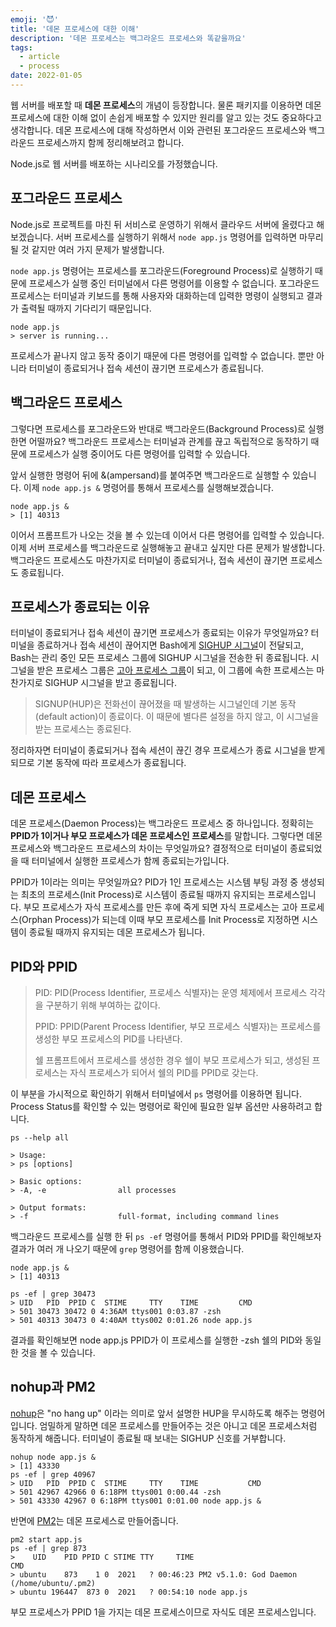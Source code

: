 ```yaml
---
emoji: '😈'
title: '데몬 프로세스에 대한 이해'
description: '데몬 프로세스는 백그라운드 프로세스와 똑같을까요'
tags:
  - article
  - process
date: 2022-01-05
---
```


웹 서버를 배포할 때 **데몬 프로세스**의 개념이 등장합니다. 물론 패키지를 이용하면 데몬 프로세스에 대한 이해 없이 손쉽게 배포할 수 있지만 원리를 알고 있는 것도 중요하다고 생각합니다. 데몬 프로세스에 대해 작성하면서 이와 관련된 포그라운드 프로세스와 백그라운드 프로세스까지 함께 정리해보려고 합니다.

Node.js로 웹 서버를 배포하는 시나리오를 가정했습니다.

## 포그라운드 프로세스

Node.js로 프로젝트를 마친 뒤 서비스로 운영하기 위해서 클라우드 서버에 올렸다고 해보겠습니다. 서버 프로세스를 실행하기 위해서 `node app.js` 명령어를 입력하면 마무리될 것 같지만 여러 가지 문제가 발생합니다.

`node app.js` 명령어는 프로세스를 포그라운드(Foreground Process)로 실행하기 때문에 프로세스가 실행 중인 터미널에서 다른 명령어를 이용할 수 없습니다. 포그라운드 프로세스는 터미널과 키보드를 통해 사용자와 대화하는데 입력한 명령이 실행되고 결과가 출력될 때까지 기다리기 때문입니다.

```shell
node app.js
> server is running...
```

프로세스가 끝나지 않고 동작 중이기 때문에 다른 명령어를 입력할 수 없습니다. 뿐만 아니라 터미널이 종료되거나 접속 세션이 끊기면 프로세스가 종료됩니다.

## 백그라운드 프로세스

그렇다면 프로세스를 포그라운드와 반대로 백그라운드(Background Process)로 실행한면 어떨까요? 백그라운드 프로세스는 터미널과 관계를 끊고 독립적으로 동작하기 때문에 프로세스가 실행 중이어도 다른 명령어를 입력할 수 있습니다.

앞서 실행한 명령어 뒤에 &(ampersand)를 붙여주면 백그라운드로 실행할 수 있습니다. 이제 `node app.js &` 명령어를 통해서 프로세스를 실행해보겠습니다.

```shell
node app.js &
> [1] 40313

```

이어서 프롬프트가 나오는 것을 볼 수 있는데 이어서 다른 명령어를 입력할 수 있습니다. 이제 서버 프로세스를 백그라운드로 실행해놓고 끝내고 싶지만 다른 문제가 발생합니다. 백그라운드 프로세스도 마찬가지로 터미널이 종료되거나, 접속 세션이 끊기면 프로세스도 종료됩니다.

## 프로세스가 종료되는 이유

터미널이 종료되거나 접속 세션이 끊기면 프로세스가 종료되는 이유가 무엇일까요? 터미널을 종료하거나 접속 세션이 끊어지면 Bash에게 [SIGHUP 시그널](https://www.gnu.org/software/bash/manual/html_node/Signals.html)이 전달되고, Bash는 관리 중인 모든 프로세스 그룹에 SIGHUP 시그널을 전송한 뒤 종료됩니다. 시그널을 받은 프로세스 그룹은 [고아 프로세스 그룹](https://www.gnu.org/software/libc/manual/html_node/Orphaned-Process-Groups.html)이 되고, 이 그룹에 속한 프로세스는 마찬가지로 SIGHUP 시그널을 받고 종료됩니다.

> SIGNUP(HUP)은 전화선이 끊어졌을 때 발생하는 시그널인데 기본 동작(default action)이 종료이다. 이 때문에 별다른 설정을 하지 않고, 이 시그널을 받는 프로세스는 종료된다.

정리하자면 터미널이 종료되거나 접속 세션이 끊긴 경우 프로세스가 종료 시그널을 받게 되므로 기본 동작에 따라 프로세스가 종료됩니다.

## 데몬 프로세스

데몬 프로세스(Daemon Process)는 백그라운드 프로세스 중 하나입니다. 정확히는 **PPID가 1이거나 부모 프로세스가 데몬 프로세스인 프로세스**를 말합니다. 그렇다면 데몬 프로세스와 백그라운드 프로세스의 차이는 무엇일까요? 결정적으로 터미널이 종료되었을 때 터미널에서 실행한 프로세스가 함께 종료되는가입니다.

PPID가 1이라는 의미는 무엇일까요? PID가 1인 프로세스는 시스템 부팅 과정 중 생성되는 최초의 프로세스(Init Process)로 시스템이 종료될 때까지 유지되는 프로세스입니다. 부모 프로세스가 자식 프로세스를 만든 후에 죽게 되면 자식 프로세스는 고아 프로세스(Orphan Process)가 되는데 이때 부모 프로세스를 Init Process로 지정하면 시스템이 종료될 때까지 유지되는 데몬 프로세스가 됩니다.

## PID와 PPID

> PID: PID(Process Identifier, 프로세스 식별자)는 운영 체제에서 프로세스 각각을 구분하기 위해 부여하는 값이다.
>
> PPID: PPID(Parent Process Identifier, 부모 프로세스 식별자)는 프로세스를 생성한 부모 프로세스의 PID를 나타낸다.
>
> 쉘 프롬프트에서 프로세스를 생성한 경우 쉘이 부모 프로세스가 되고, 생성된 프로세스는 자식 프로세스가 되어서 쉘의 PID를 PPID로 갖는다.

이 부분을 가시적으로 확인하기 위해서 터미널에서 `ps` 명령어를 이용하면 됩니다. Process Status를 확인할 수 있는 명령어로 확인에 필요한 일부 옵션만 사용하려고 합니다.

```shell
ps --help all

> Usage:
> ps [options]

> Basic options:
> -A, -e                all processes

> Output formats:
> -f                    full-format, including command lines
```

백그라운드 프로세스를 실행 한 뒤 `ps -ef` 명령어를 통해서 PID와 PPID를 확인해보자 결과가 여러 개 나오기 때문에 `grep` 명령어를 함께 이용했습니다.

```shell
node app.js &
> [1] 40313

ps -ef | grep 30473
> UID   PID  PPID C  STIME     TTY    TIME         CMD
> 501 30473 30472 0 4:36AM ttys001 0:03.87 -zsh
> 501 40313 30473 0 4:40AM ttys002 0:01.26 node app.js
```

결과를 확인해보면 node app.js PPID가 이 프로세스를 실행한 -zsh 쉘의 PID와 동일한 것을 볼 수 있습니다.

## nohup과 PM2

[nohup](https://ko.wikipedia.org/wiki/Nohup)은 "no hang up" 이라는 의미로 앞서 설명한 HUP을 무시하도록 해주는 명령어입니다. 엄밀하게 말하면 데몬 프로세스를 만들어주는 것은 아니고 데몬 프로세스처럼 동작하게 해줍니다. 터미널이 종료될 때 보내는 SIGHUP 신호를 거부합니다.

```shell
nohup node app.js &
> [1] 43330
ps -ef | grep 40967
> UID   PID  PPID C  STIME     TTY    TIME           CMD
> 501 42967 42966 0 6:18PM ttys001 0:00.44 -zsh
> 501 43330 42967 0 6:18PM ttys001 0:01.00 node app.js &
```

반면에 [PM2](https://pm2.keymetrics.io/)는 데몬 프로세스로 만들어줍니다.

```shell
pm2 start app.js
ps -ef | grep 873
>    UID    PID PPID C STIME TTY     TIME                                        CMD
> ubuntu    873    1 0  2021   ? 00:46:23 PM2 v5.1.0: God Daemon (/home/ubuntu/.pm2)
> ubuntu 196447  873 0  2021   ? 00:54:10 node app.js
```

부모 프로세스가 PPID 1을 가지는 데몬 프로세스이므로 자식도 데몬 프로세스입니다.
